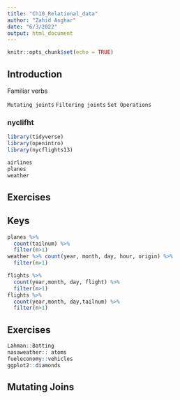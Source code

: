 ```yaml
---
title: "Ch10_Relational_data"
author: "Zahid Asghar"
date: "6/3/2022"
output: html_document
---
```


```r
knitr::opts_chunk$set(echo = TRUE)
```

## Introduction

Familiar verbs

`Mutating joints` 
`Filtering joints` 
`Set Operations` 

### nyclifht

```r
library(tidyverse)
library(openintro)
library(nycflights13)

```

```r
airlines
planes
weather
```

## Exercises


## Keys

```r
planes %>% 
  count(tailnum) %>% 
  filter(n>1)
weather %>% count(year, month, day, hour, origin) %>% 
  filter(n>1)

```

```r
flights %>% 
  count(year,month, day, flight) %>% 
  filter(n>1)
flights %>% 
  count(year,month, day,tailnum) %>% 
  filter(n>1)

```

## Exercises

```r
Lahman::Batting
nasaweather:: atoms
fueleconomy::vehicles
ggplot2::diamonds
```

## Mutating Joins

```r

```


